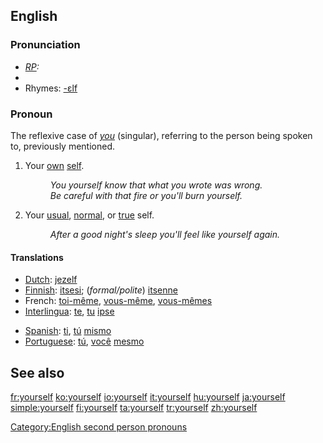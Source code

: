 ==English==
===Pronunciation===
* ''[[RP]]:'' {{IPA|/jɔːˈself/}}
*{{audio|en-us-yourself.ogg|Audio (US)}}
*Rhymes: [[Rhymes:English:-ɛlf|-ɛlf]]

===Pronoun===
The reflexive case of ''[[you]]'' (singular), referring to the person being spoken to, previously mentioned.
# Your [[own]] [[self]]. 
#: ''You yourself know that what you wrote was wrong.'' 
#: ''Be careful with that fire or you'll burn yourself.'' 
# Your [[usual]], [[normal]], or [[true]] self. 
#: ''After a good night's sleep you'll feel like yourself again.''

====Translations====
{{top}}
*[[Dutch]]: [[jezelf]]
*[[Finnish]]: [[itsesi]]; (''formal/polite'') [[itsenne]]
*French: [[toi-même]], [[vous-même]], [[vous-mêmes]]
*[[Interlingua]]: [[te]], [[tu]] [[ipse]]
{{mid}}
*[[Spanish]]: [[ti]], [[tú]] [[mismo]]
*[[Portuguese]]: [[tú]], [[você]] [[mesmo]]
{{bottom}}

==See also==
{{English reflexive pronouns}}

[[Category:English second person pronouns]]

[[fr:yourself]]
[[ko:yourself]]
[[io:yourself]]
[[it:yourself]]
[[hu:yourself]]
[[ja:yourself]]
[[simple:yourself]]
[[fi:yourself]]
[[ta:yourself]]
[[tr:yourself]]
[[zh:yourself]]